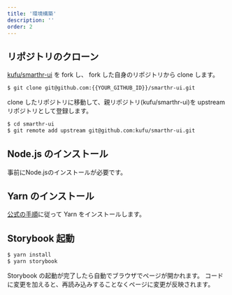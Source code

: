 ```yaml
---
title: '環境構築'
description: ''
order: 2
---
```


## リポジトリのクローン

[kufu/smarthr-ui](https://github.com/kufu/smarthr-ui/) を fork し、 fork した自身のリポジトリから clone します。

```bash
$ git clone git@github.com:{{YOUR_GITHUB_ID}}/smarthr-ui.git
```

clone したリポジトリに移動して、親リポジトリ(kufu/smarthr-ui)を upstream リポジトリとして登録します。

```bash
$ cd smarthr-ui
$ git remote add upstream git@github.com:kufu/smarthr-ui.git
```

## Node.js のインストール

事前にNode.jsのインストールが必要です。

## Yarn のインストール

[公式の手順](https://classic.yarnpkg.com/ja/docs/install#mac-stable)に従って Yarn をインストールします。

## Storybook 起動

```bash
$ yarn install
$ yarn storybook
```

Storybook の起動が完了したら自動でブラウザでページが開かれます。
コードに変更を加えると、再読み込みすることなくページに変更が反映されます。

